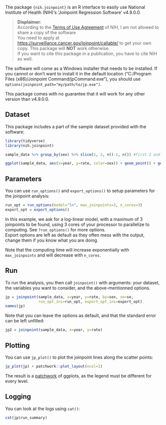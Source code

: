 
The package `{nih.joinpoint}` is an R interface to easily use National Institute of Health (NIH)'s 'Joinpoint Regression Software' v4.9.0.0.

> **Displaimer**:  
> According to the [Terms of Use Agreement](https://surveillance.cancer.gov/joinpoint/callable/personal_joinpoint_agreement.doc) of NIH, I am not allowed to share a copy of the software   
> You need to apply at [https://surveillance.cancer.gov/joinpoint/callable/](https://surveillance.cancer.gov/joinpoint/callable/) to get your own copy. This package will **NOT** work otherwise.  
> If you want to cite this package in a publication, you have to cite NIH as well.

The software will come as a Windows installer that needs to be installed. If you cannot or don't want to install it in the default location ("C:/Program Files (x86)/Joinpoint Command/jpCommand.exe"), you should use `options(joinpoint_path="my/path/to/jp.exe")`.

This package comes with no guarantee that it will work for any other version than v4.9.0.0.

## Dataset

This package includes a part of the sample dataset provided with the software:

```r
library(tidyverse)
library(nih.joinpoint)

sample_data %>% group_by(sex) %>% slice(1, 2, n()-1, n()) #first 2 and last 2 of each group

ggplot(sample_data, aes(x=year, y=rate, color=sex)) + geom_point() + geom_line()
```

## Parameters

You can use `run_options()` and `export_options()` to setup parameters for the joinpoint analysis:

```r
run_opt = run_options(model="ln", max_joinpoints=3, n_cores=3)
export_opt = export_options()
```

In this example, we ask for a log-linear model, with a maximum of 3 joinpoints to be found, using 3 cores of your processor to parallelize to computing. See `?run_options()` for more options.  
Export options are left as default as they often mess with the output, change them if you know what you are doing.

Note that the computing time will increase exponentially with `max_joinpoints` and will decrease with `n_cores`. 

## Run

To run the analysis, you then call `joinpoint()` with arguments: your dataset, the variables you want to consider, and the above-mentionned options.

```r
jp = joinpoint(sample_data, x=year, y=rate, by=sex, se=se,
               run_opt_ini=run_opt, export_opt_ini=export_opt)
names(jp)
```

Note that you can leave the options as default, and that the standard error can be left unfilled:

```r
jp2 = joinpoint(sample_data, x=year, y=rate)
```

## Plotting

You can use `jp_plot()` to plot the joinpoint lines along the scatter points:

```r
jp_plot(jp) + patchwork::plot_layout(ncol=1)
```

The result is a [patchwork](https://github.com/thomasp85/patchwork/) of ggplots, as the legend must be different for every level.

## Logging

You can look at the logs using `cat()`:

```r
cat(jp$run_summary)
```
